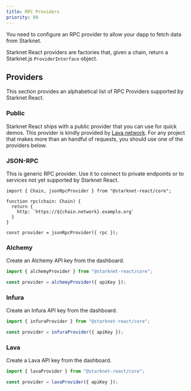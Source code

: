```yaml
---
title: RPC Providers
priority: 80
---
```


You need to configure an RPC provider to allow your dapp to fetch data from
Starknet.

Starknet React providers are factories that, given a chain, return a Starknet.js
`ProviderInterface` object.

## Providers

This section provides an alphabetical list of RPC Providers supported by
Starknet React.

### Public

Starknet React ships with a public provider that you can use for quick demos.
This provider is kindly provided by [Lava network](https://www.lavanet.xyz/).
For any project that makes more than an handful of requests, you should use one
of the providers below.

### JSON-RPC

This is generic RPC provider. Use it to connect to private endpoints or to
services not yet supported by Starknet React.

```tsx
import { Chain, jsonRpcProvider } from "@starknet-react/core";

function rpc(chain: Chain) {
  return {
    http: `https://${chain.network}.example.org`
  }
}

const provider = jsonRpcProvider({ rpc });
```

### Alchemy

Create an Alchemy API key from the dashboard.

```ts
import { alchemyProvider } from "@starknet-react/core";

const provider = alchemyProvider({ apiKey });
```

### Infura

Create an Infura API key from the dashboard.

```ts
import { infuraProvider } from "@starknet-react/core";

const provider = infuraProvider({ apiKey });
```

### Lava

Create a Lava API key from the dashboard.

```ts
import { lavaProvider } from "@starknet-react/core";

const provider = lavaProvider({ apiKey });
```
